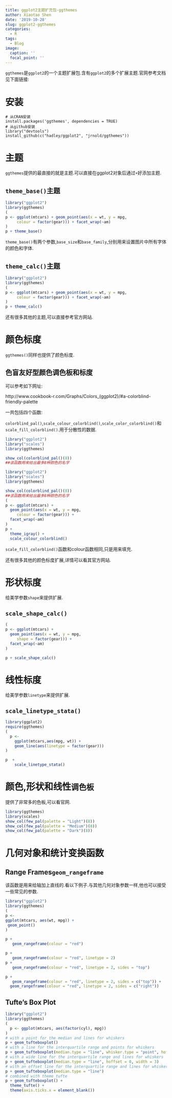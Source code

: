 ```yaml
---
title: ggplot2主题扩充包-ggthemes
author: Xiaotao Shen
date: '2019-10-28'
slug: ggplot2-ggthemes
categories:
  - R
tags:
  - Blog
image:
  caption: ''
  focal_point: ''
---
```


`ggthemes`是`ggplot2`的一个主题扩展包.含有`ggplot2`的多个扩展主题.官网参考文档见下面链接:



# 安装

```
# 从CRAN安装
install.packages('ggthemes', dependencies = TRUE)
# 从github安装
library("devtools")
install_github(c("hadley/ggplot2", "jrnold/ggthemes"))
```

# 主题

`ggthemes`提供的最直接的就是主题.可以直接在ggplot2对象后通过`+`好添加主题.

## `theme_base()`主题

```r
library("ggplot2")
library(ggthemes)
(
p <- ggplot(mtcars) + geom_point(aes(x = wt, y = mpg,
     colour = factor(gear))) + facet_wrap(~am)
)
p + theme_base()
```

`theme_base()`有两个参数,`base_size`和`base_family`,分别用来设置图片中所有字体的颜色和字体.

## `theme_calc()`主题

```r
library("ggplot2")
library(ggthemes)
(
p <- ggplot(mtcars) + geom_point(aes(x = wt, y = mpg,
     colour = factor(gear))) + facet_wrap(~am)
)
p + theme_calc()
```

还有很多其他的主题,可以直接参考官方网站.

# 颜色标度

`ggthemes()`同样也提供了颜色标度.

## 色盲友好型颜色调色板和标度

可以参考如下网址:

http://www.cookbook-r.com/Graphs/Colors_(ggplot2)/#a-colorblind-friendly-palette

一共包括四个函数:

`colorblind_pal()`,`scale_colour_colorblind()`,`scale_color_colorblind()`和`scale_fill_colorblind()`.用于分散性的数据.

```r
library("ggplot2")
library("scales")
library(ggthemes)

show_col(colorblind_pal()(8))
##该函数用来给出最多8种颜色的名字
```

```r
library("ggplot2")
library("scales")
library(ggthemes)

show_col(colorblind_pal()(8))
##该函数用来给出最多8种颜色的名字
(
p <- ggplot(mtcars) + 
  geom_point(aes(x = wt, y = mpg,
     colour = factor(gear))) + 
  facet_wrap(~am)
)
p + 
  theme_igray() + 
  scale_colour_colorblind()
```

`scale_fill_colorblind()`函数和colour函数相同,只是用来填充.

还有很多其他的颜色标度扩展,详情可以看其官方网站.

# 形状标度

给美学参数`shape`来提供扩展.

## `scale_shape_calc()`

```r
(
p <- ggplot(mtcars) + 
  geom_point(aes(x = wt, y = mpg,
     shape = factor(gear))) + 
  facet_wrap(~am)
)

p + scale_shape_calc()
```

# 线性标度

给美学参数`linetype`来提供扩展.

## `scale_linetype_stata()`

```r
library(ggplot2)
require(ggthemes)
(
  p <- 
    ggplot(mtcars,aes(mpg, wt)) +
    geom_line(aes(linetype = factor(gear)))
) 

p  +
    scale_linetype_stata()

```

# 颜色,形状和线性`调色板`

提供了非常多的色板,可以看官网.

```r
library(ggthemes)
library(scales)
show_col(few_pal(palette = "Light")(8))
show_col(few_pal(palette = "Medium")(8))
show_col(few_pal(palette = "Dark")(8))
```

# 几何对象和统计变换函数

## Range Frames`geom_rangeframe`

该函数是用来给轴加上直线的.看以下例子.与其他几何对象参数一样,他也可以接受一些常见的参数.

```r
library("ggplot2")
library(ggthemes)
(
p <- 
ggplot(mtcars, aes(wt, mpg)) +
 geom_point() 
)

p +
   geom_rangeframe(colour = "red")

p +
   geom_rangeframe(colour = "red", linetype = 2)
p +
   geom_rangeframe(colour = "red", linetype = 2, sides = "top")

p +
   geom_rangeframe(colour = "red", linetype = 2, sides = c("top")) +
  geom_rangeframe(colour = "red", linetype = 2, sides = c("right"))
```

## Tufte's Box Plot

```r
library("ggplot2")
library(ggthemes)
(
  p <- ggplot(mtcars, aes(factor(cyl), mpg))
)
# with a point for the median and lines for whiskers
p + geom_tufteboxplot()
# with a line for the interquartile range and points for whiskers
p + geom_tufteboxplot(median.type = "line", whisker.type = "point", hoffset = 0)
# with a wide line for the interquartile range and lines for whiskers
p + geom_tufteboxplot(median.type = "line", hoffset = 0, width = 3)
# with an offset line for the interquartile range and lines for whiskers
p + geom_tufteboxplot(median.type = "line")
# combined with theme_tufte
p + geom_tufteboxplot() +
  theme_tufte() +
  theme(axis.ticks.x = element_blank())
```

